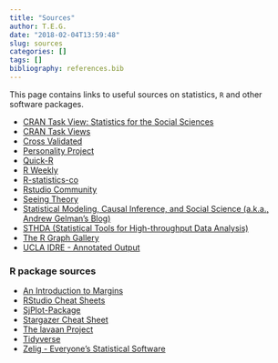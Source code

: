 ```yaml
---
title: "Sources"
author: T.E.G.
date: "2018-02-04T13:59:48"
slug: sources
categories: []
tags: []
bibliography: references.bib
---
```


This page contains links to useful sources on statistics, `R` and other software packages. 

* [CRAN Task View: Statistics for the Social Sciences](https://cran.r-project.org/web/views/SocialSciences.html)
* [CRAN Task Views](https://cran.r-project.org/web/views/)
* [Cross Validated](https://stats.stackexchange.com)
* [Personality Project](http://personality-project.org/index.html)
* [Quick-R](http://www.statmethods.net/)
* [R Weekly](https://rweekly.org/)
* [R-statistics-co](http://r-statistics.co/)
* [Rstudio Community](https://community.rstudio.com/)
* [Seeing Theory](http://students.brown.edu/seeing-theory/)
* [Statistical Modeling, Causal Inference, and Social Science (a.k.a., Andrew Gelman's Blog)](http://andrewgelman.com)
* [STHDA (Statistical Tools for High-throughput Data Analysis)](http://www.sthda.com/english/)
* [The R Graph Gallery](http://www.r-graph-gallery.com/)
* [UCLA IDRE - Annotated Output](https://stats.idre.ucla.edu/other/annotatedoutput/)


### R package sources

* [An Introduction to Margins](https://cran.r-project.org/web/packages/margins/vignettes/Introduction.html)
* [RStudio Cheat Sheets](https://www.rstudio.com/resources/cheatsheets/)
* [SjPlot-Package](http://www.strengejacke.de/sjPlot/)
* [Stargazer Cheat Sheet](http://www.jakeruss.com/cheatsheets/stargazer/)
* [The lavaan Project](http://lavaan.ugent.be/)
* [Tidyverse](https://www.tidyverse.org/)
* [Zelig - Everyone's Statistical Software](https://zeligproject.org/)





